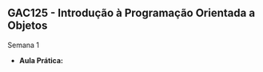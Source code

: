 ## GAC125 - Introdução à Programação Orientada a Objetos{.fontsize80}
::: {.fontsize70}
::: {.nonincremental}

[Semana 1]{.alert}

- **Aula Prática:** 
<!--
[Apresentação do Curso](aula0.html) 
[Slides Aula 1](aula1.html)

[Semana 2]{.alert}

- **Aula Prática:** [Aula 2](aula-pratica2.html)
- **Aula Teórica:** [Videoaula 2.1](https://youtu.be/2xVS48sQa94) ([Slides Aula 2.1](aula2-1.html))
- **Aula Teórica:** [Videoaula 2.2](https://youtu.be/e73LWtc2Uac) ([Slides Aula 2.2](aula2-2.html))

[Semana 3]{.alert}

- **Aula Prática:** [Aula Prática 3](aula-pratica3.html)
- **Aula Teórica:** [Videoaula 3](https://) ([Slides Aula 3](aula3.html))

[Semana 4]{.alert}

- **Aula Prática:** [Aula Prática 4](aula-pratica4.html)
- **Aula Teórica:** [Videoaula 4](https://) ([Slides Aula 4](aula4.html))

-->

:::
:::
